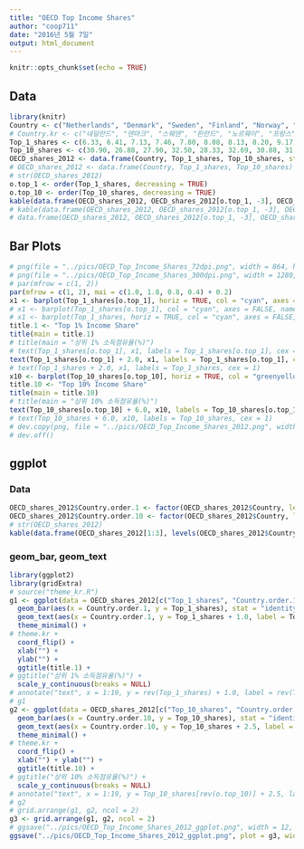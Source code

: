 ```yaml
---
title: "OECD Top Income Shares"
author: "coop711"
date: "2016년 5월 7일"
output: html_document
---
```


```r
knitr::opts_chunk$set(echo = TRUE)
```

## Data

```r
library(knitr)
Country <- c("Netherlands", "Denmark", "Sweden", "Finland", "Norway", "France", "New_Zealand", "Spain", "Australia", "Italia", "Japan", "Portugal", "Ireland", "Switzerland", "Germany", "Canada", "Korea", "UK", "USA")
# Country.kr <- c("네덜란드", "덴마크", "스웨덴", "핀란드", "노르웨이", "프랑스", "뉴질랜드", "스페인", "호주", "이탈리아", "일본", "포르투갈", "아일랜드", "스위스", "독일", "캐나다", "한국", "영국", "미국")
Top_1_shares <- c(6.33, 6.41, 7.13, 7.46, 7.80, 8.08, 8.13, 8.20, 9.17, 9.38, 9.51, 9.77, 10.50, 10.54, 10.88, 12.22, 12.23, 12.93, 19.34)
Top_10_shares <- c(30.90, 26.88, 27.90, 32.50, 28.33, 32.69, 30.88, 31.64, 30.98, 33.87, 40.50, 38.25, 36.13, 33.15, 34.71, 40.12, 44.87, 39.15, 48.16)
OECD_shares_2012 <- data.frame(Country, Top_1_shares, Top_10_shares, stringsAsFactors = FALSE)
# OECD_shares_2012 <- data.frame(Country, Top_1_shares, Top_10_shares)
# str(OECD_shares_2012)
o.top_1 <- order(Top_1_shares, decreasing = TRUE)
o.top_10 <- order(Top_10_shares, decreasing = TRUE)
kable(data.frame(OECD_shares_2012, OECD_shares_2012[o.top_1, -3], OECD_shares_2012[o.top_10, -2], row.names = NULL), align = c("c", "r", "r", "c", "r", "c", "r"))
# kable(data.frame(OECD_shares_2012, OECD_shares_2012[o.top_1, -3], OECD_shares_2012[o.top_10, -2]), align = c("c", "r", "r", "c", "r", "c", "r"))
# data.frame(OECD_shares_2012, OECD_shares_2012[o.top_1, -3], OECD_shares_2012[o.top_10, -2], row.names = NULL)
```

## Bar Plots

```r
# png(file = "../pics/OECD_Top_Income_Shares_72dpi.png", width = 864, height = 648)
# png(file = "../pics/OECD_Top_Income_Shares_300dpi.png", width = 1280, height = 960)
# par(mfrow = c(1, 2))
par(mfrow = c(1, 2), mai = c(1.0, 1.8, 0.8, 0.4) + 0.2)
x1 <- barplot(Top_1_shares[o.top_1], horiz = TRUE, col = "cyan", axes = FALSE, names.arg = Country[o.top_1], xlim = c(0, 25), space = 0.5, las = 1)
# x1 <- barplot(Top_1_shares[o.top_1], col = "cyan", axes = FALSE, names.arg = Country[o.top_1], xlim = c(0, 25), space = 0.5, las = 1)
# x1 <- barplot(Top_1_shares, horiz = TRUE, col = "cyan", axes = FALSE, names.arg = Country, xlim = c(0, 25), space = 0.5, las = 1)
title.1 <- "Top 1% Income Share"
title(main = title.1)
# title(main = "상위 1% 소득점유율(%)")
# text(Top_1_shares[o.top_1], x1, labels = Top_1_shares[o.top_1], cex = 1)
text(Top_1_shares[o.top_1] + 2.0, x1, labels = Top_1_shares[o.top_1], cex = 1)
# text(Top_1_shares + 2.0, x1, labels = Top_1_shares, cex = 1)
x10 <- barplot(Top_10_shares[o.top_10], horiz = TRUE, col = "greenyellow", axes = FALSE, names.arg = Country[o.top_10], xlim = c(0, 60), space = 0.5, las = 1)
title.10 <- "Top 10% Income Share"
title(main = title.10)
# title(main = "상위 10% 소득점유율(%)")
text(Top_10_shares[o.top_10] + 6.0, x10, labels = Top_10_shares[o.top_10], cex = 1)
# text(Top_10_shares + 6.0, x10, labels = Top_10_shares, cex = 1)
# dev.copy(png, file = "../pics/OECD_Top_Income_Shares_2012.png", width = 960, height = 720)
# dev.off()
```

## ggplot

### Data

```r
OECD_shares_2012$Country.order.1 <- factor(OECD_shares_2012$Country, levels = Country[o.top_1])
OECD_shares_2012$Country.order.10 <- factor(OECD_shares_2012$Country, levels = Country[o.top_10])
# str(OECD_shares_2012)
kable(data.frame(OECD_shares_2012[1:3], levels(OECD_shares_2012$Country.order.1), levels(OECD_shares_2012$Country.order.10), row.names = NULL), align = c("l", "r", "r", "c", "c"))
```

### geom_bar, geom_text

```r
library(ggplot2)
library(gridExtra)
# source("theme_kr.R")
g1 <- ggplot(data = OECD_shares_2012[c("Top_1_shares", "Country.order.1")]) +
  geom_bar(aes(x = Country.order.1, y = Top_1_shares), stat = "identity", width = 0.5, fill = "cyan") +
  geom_text(aes(x = Country.order.1, y = Top_1_shares + 1.0, label = Top_1_shares)) +
  theme_minimal() + 
# theme.kr + 
  coord_flip() +
  xlab("") + 
  ylab("") + 
  ggtitle(title.1) + 
# ggtitle("상위 1% 소득점유율(%)") +
  scale_y_continuous(breaks = NULL)
# annotate("text", x = 1:19, y = rev(Top_1_shares) + 1.0, label = rev(Top_1_shares))
# g1
g2 <- ggplot(data = OECD_shares_2012[c("Top_10_shares", "Country.order.10")]) +
  geom_bar(aes(x = Country.order.10, y = Top_10_shares), stat = "identity", width = 0.5, fill = "greenyellow") +
  geom_text(aes(x = Country.order.10, y = Top_10_shares + 2.5, label = Top_10_shares)) +
  theme_minimal() + 
# theme.kr + 
  coord_flip() +
  xlab("") + ylab("") + 
  ggtitle(title.10) +
# ggtitle("상위 10% 소득점유율(%)") +
  scale_y_continuous(breaks = NULL)
# annotate("text", x = 1:19, y = Top_10_shares[rev(o.top_10)] + 2.5, label = Top_10_shares[rev(o.top_10)])
# g2
# grid.arrange(g1, g2, ncol = 2)
g3 <- grid.arrange(g1, g2, ncol = 2)
# ggsave("../pics/OECD_Top_Income_Shares_2012_ggplot.png", width = 12, height = 9)
ggsave("../pics/OECD_Top_Income_Shares_2012_ggplot.png", plot = g3, width = 12, height = 9)
```

